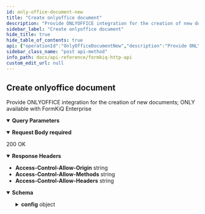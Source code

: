 ```yaml
---
id: only-office-document-new
title: "Create onlyoffice document"
description: "Provide ONLYOFFICE integration for the creation of new documents; ONLY available with FormKiQ Enterprise"
sidebar_label: "Create onlyoffice document"
hide_title: true
hide_table_of_contents: true
api: {"operationId":"OnlyOfficeDocumentNew","description":"Provide ONLYOFFICE integration for the creation of new documents; ONLY available with FormKiQ Enterprise","tags":["Onlyoffice"],"parameters":[{"name":"siteId","in":"query","description":"Site Identifier","required":false,"schema":{"type":"string"}}],"requestBody":{"required":true,"content":{"application/json":{"schema":{"description":"ONLYOFFICE New Document Request","properties":{"extension":{"type":"string","enum":["DOCX","XLSX","PPTX"]}},"title":"OnlyOfficeDocumentNewRequest"}}}},"responses":{"200":{"description":"200 OK","headers":{"Access-Control-Allow-Origin":{"schema":{"type":"string"}},"Access-Control-Allow-Methods":{"schema":{"type":"string"}},"Access-Control-Allow-Headers":{"schema":{"type":"string"}}},"content":{"application/json":{"schema":{"type":"object","properties":{"config":{"type":"object","properties":{"onlyOfficeUrl":{"description":"URL of the ONLYOFFICE application","type":"string"},"token":{"description":"ONLYOFFICE security token","type":"string"},"documentType":{"description":"Type of document (https://api.onlyoffice.com/editors/config/)","type":"string"},"editorConfig":{"type":"object","properties":{"callbackUrl":{"type":"string"}},"title":"OnlyOfficeEditorConfig"},"document":{"type":"object","properties":{"url":{"description":"Defines the absolute URL where the source viewed or edited document is stored","type":"string"},"title":{"description":"Defines the desired file name for the viewed or edited document","type":"string"},"key":{"description":"Defines the unique document identifier used by the service to recognize the document","type":"string"},"fileType":{"description":"Defines the type of the file for the source viewed or edited document","type":"string"}},"title":"OnlyOfficeConfigDocument"}},"title":"OnlyOfficeConfig"}},"title":"OnlyOfficeDocumentResponse"}}}}},"security":[{"ApiAuthorization":[]}],"x-amazon-apigateway-integration":{"uri":{"Fn::Sub":"arn:aws:apigateway:${AWS::Region}:lambda:path/2015-03-31/functions/${DocumentsApiRequests.Arn}/invocations"},"responses":{"default":{"statusCode":"200","responseParameters":{"method.response.header.Access-Control-Allow-Methods":"'*'","method.response.header.Access-Control-Allow-Headers":"'Content-Type,X-Amz-Date,Authorization,X-Api-Key'","method.response.header.Access-Control-Allow-Origin":"'*'"}}},"passthroughBehavior":"when_no_templates","httpMethod":"POST","type":"aws_proxy","payloadFormatVersion":"1.0"},"extensions":[{"key":"x-amazon-apigateway-integration","value":{"uri":{"Fn::Sub":"arn:aws:apigateway:${AWS::Region}:lambda:path/2015-03-31/functions/${DocumentsApiRequests.Arn}/invocations"},"responses":{"default":{"statusCode":"200","responseParameters":{"method.response.header.Access-Control-Allow-Methods":"'*'","method.response.header.Access-Control-Allow-Headers":"'Content-Type,X-Amz-Date,Authorization,X-Api-Key'","method.response.header.Access-Control-Allow-Origin":"'*'"}}},"passthroughBehavior":"when_no_templates","httpMethod":"POST","type":"aws_proxy","payloadFormatVersion":"1.0"}}],"method":"post","path":"/onlyoffice/new","servers":[{"url":"http://localhost","description":"Local development server"}],"securitySchemes":{"ApiAuthorization":{"type":"oauth2","flows":{},"x-amazon-apigateway-authorizer":{"type":"jwt","jwtConfiguration":{"issuer":{"Fn::Sub":"https://cognito-idp.${AWS::Region}.amazonaws.com/${CognitoUserPool}"},"audience":[{"Fn::Sub":"${CognitoUserPoolClient}"}]},"identitySource":"$request.header.Authorization"}}},"jsonRequestBodyExample":{"extension":"DOCX"},"info":{"title":"FormKiQ HTTP API","contact":{"name":"FormKiQ","url":"https://formkiq.com","email":"support@formkiq.com"},"x-logo":{"url":"https://docs.formkiq.com/docs/latest/_images/formkiq-logo.png","backgroundColor":"#FFFFFF","altText":"FormKiQ Logo"},"license":{"name":"Apache 2.0","url":"https://www.apache.org/licenses/LICENSE-2.0.html"},"description":"Formkiq API: Document Management Platform API using OAuth(JWT) Authentication\n\nYou can find out more about FormKiQ at [https://formkiq.com](http://formkiq.com).\n\n## Introduction\n\nFormKiQ is an API-first (head-less), battle-tested document management API. The FormKiQ API provides all the API endpoints to build your Perfect Document Management Platform.\n\nFormKiQ API was built on top of [OpenAPI specification](https://www.openapis.org), so it is easy to use the API spec file with any application that supports the OpenAPI specification.\n\nOpen API OAuth Specification - https://raw.githubusercontent.com/formkiq/formkiq-core/master/docs/openapi/openapi-jwt.yaml\n\nOpen API IAM Specification - https://raw.githubusercontent.com/formkiq/formkiq-core/master/docs/openapi/openapi-iam.yaml\n\n## Authentication\nFormKiQ offers three forms of authentication:\n  - OAuth(JWT)\n  - AWS IAM\n  - API Key","version":"1.12.0"},"postman":{"name":"Create onlyoffice document","description":{"content":"Provide ONLYOFFICE integration for the creation of new documents; ONLY available with FormKiQ Enterprise","type":"text/plain"},"url":{"path":["onlyoffice","new"],"host":["{{baseUrl}}"],"query":[{"disabled":false,"description":{"content":"Site Identifier","type":"text/plain"},"key":"siteId","value":""}],"variable":[]},"header":[{"key":"Content-Type","value":"application/json"},{"key":"Accept","value":"application/json"}],"method":"POST","body":{"mode":"raw","raw":"\"\"","options":{"raw":{"language":"json"}}},"auth":{"type":"oauth2","oauth2":[]}}}
sidebar_class_name: "post api-method"
info_path: docs/api-reference/formkiq-http-api
custom_edit_url: null
---
```



## Create onlyoffice document



Provide ONLYOFFICE integration for the creation of new documents; ONLY available with FormKiQ Enterprise

<details style={{"marginBottom":"1rem"}} data-collapsed={false} open={true}><summary style={{}}><strong>Query Parameters</strong></summary><div><ul><ParamsItem className={"paramsItem"} param={{"name":"siteId","in":"query","description":"Site Identifier","required":false,"schema":{"type":"string"}}}></ParamsItem></ul></div></details><MimeTabs><TabItem label={"application/json"} value={"application/json-schema"}><details style={{}} data-collapsed={false} open={true}><summary style={{"textAlign":"left"}}><strong>Request Body</strong><strong style={{"fontSize":"var(--ifm-code-font-size)","color":"var(--openapi-required)"}}> required</strong></summary><div style={{"textAlign":"left","marginLeft":"1rem"}}></div><ul style={{"marginLeft":"1rem"}}><SchemaItem collapsible={false} name={"extension"} required={false} schemaName={"string"} qualifierMessage={"**Possible values:** [`DOCX`, `XLSX`, `PPTX`]"} schema={{"type":"string","enum":["DOCX","XLSX","PPTX"]}}></SchemaItem></ul></details></TabItem></MimeTabs><div><ApiTabs><TabItem label={"200"} value={"200"}><div>

200 OK

</div><details style={{"textAlign":"left","marginBottom":"1rem"}} data-collaposed={true} open={false}><summary style={{}}><strong>Response Headers</strong></summary><ul style={{"marginLeft":"1rem"}}><li className={"schemaItem"}><summary style={{}}><strong>Access-Control-Allow-Origin</strong><span style={{"opacity":"0.6"}}> string</span></summary><div></div></li><li className={"schemaItem"}><summary style={{}}><strong>Access-Control-Allow-Methods</strong><span style={{"opacity":"0.6"}}> string</span></summary><div></div></li><li className={"schemaItem"}><summary style={{}}><strong>Access-Control-Allow-Headers</strong><span style={{"opacity":"0.6"}}> string</span></summary><div></div></li></ul></details><div><MimeTabs schemaType={"response"}><TabItem label={"application/json"} value={"application/json"}><SchemaTabs><TabItem label={"Schema"} value={"Schema"}><details style={{}} data-collapsed={false} open={true}><summary style={{"textAlign":"left"}}><strong>Schema</strong></summary><div style={{"textAlign":"left","marginLeft":"1rem"}}></div><ul style={{"marginLeft":"1rem"}}><SchemaItem collapsible={true} className={"schemaItem"}><details style={{}}><summary style={{}}><strong>config</strong><span style={{"opacity":"0.6"}}> object</span></summary><div style={{"marginLeft":"1rem"}}><SchemaItem collapsible={false} name={"onlyOfficeUrl"} required={false} schemaName={"string"} qualifierMessage={undefined} schema={{"description":"URL of the ONLYOFFICE application","type":"string"}}></SchemaItem><SchemaItem collapsible={false} name={"token"} required={false} schemaName={"string"} qualifierMessage={undefined} schema={{"description":"ONLYOFFICE security token","type":"string"}}></SchemaItem><SchemaItem collapsible={false} name={"documentType"} required={false} schemaName={"string"} qualifierMessage={undefined} schema={{"description":"Type of document (https://api.onlyoffice.com/editors/config/)","type":"string"}}></SchemaItem><SchemaItem collapsible={true} className={"schemaItem"}><details style={{}}><summary style={{}}><strong>editorConfig</strong><span style={{"opacity":"0.6"}}> object</span></summary><div style={{"marginLeft":"1rem"}}><SchemaItem collapsible={false} name={"callbackUrl"} required={false} schemaName={"string"} qualifierMessage={undefined} schema={{"type":"string"}}></SchemaItem></div></details></SchemaItem><SchemaItem collapsible={true} className={"schemaItem"}><details style={{}}><summary style={{}}><strong>document</strong><span style={{"opacity":"0.6"}}> object</span></summary><div style={{"marginLeft":"1rem"}}><SchemaItem collapsible={false} name={"url"} required={false} schemaName={"string"} qualifierMessage={undefined} schema={{"description":"Defines the absolute URL where the source viewed or edited document is stored","type":"string"}}></SchemaItem><SchemaItem collapsible={false} name={"title"} required={false} schemaName={"string"} qualifierMessage={undefined} schema={{"description":"Defines the desired file name for the viewed or edited document","type":"string"}}></SchemaItem><SchemaItem collapsible={false} name={"key"} required={false} schemaName={"string"} qualifierMessage={undefined} schema={{"description":"Defines the unique document identifier used by the service to recognize the document","type":"string"}}></SchemaItem><SchemaItem collapsible={false} name={"fileType"} required={false} schemaName={"string"} qualifierMessage={undefined} schema={{"description":"Defines the type of the file for the source viewed or edited document","type":"string"}}></SchemaItem></div></details></SchemaItem></div></details></SchemaItem></ul></details></TabItem><TabItem label={"Example (from schema)"} value={"Example (from schema)"}><ResponseSamples responseExample={"{\n  \"config\": {\n    \"onlyOfficeUrl\": \"string\",\n    \"token\": \"string\",\n    \"documentType\": \"string\",\n    \"editorConfig\": {\n      \"callbackUrl\": \"string\"\n    },\n    \"document\": {\n      \"url\": \"string\",\n      \"title\": \"string\",\n      \"key\": \"string\",\n      \"fileType\": \"string\"\n    }\n  }\n}"} language={"json"}></ResponseSamples></TabItem></SchemaTabs></TabItem></MimeTabs></div></TabItem></ApiTabs></div>
      